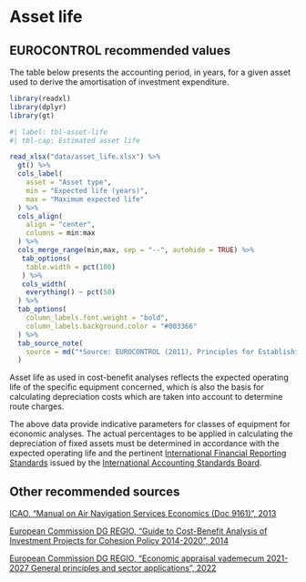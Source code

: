 # Asset life {#sec-asset-life}

## EUROCONTROL recommended values

The table below presents the accounting period, in years, for a given asset used
to derive the amortisation of investment expenditure.

```r
library(readxl)
library(dplyr)
library(gt)

#| label: tbl-asset-life
#| tbl-cap: Estimated asset life

read_xlsx("data/asset_life.xlsx") %>% 
  gt() %>% 
  cols_label(
    asset = "Asset type",
    min = "Expected life (years)",
    max = "Maximum expected life"
  ) %>% 
  cols_align(
    align = "center",
    columns = min:max
  ) %>% 
  cols_merge_range(min,max, sep = "--", autohide = TRUE) %>% 
   tab_options(
    table.width = pct(100)
   ) %>% 
   cols_width(
    everything() ~ pct(50)
  ) %>% 
  tab_options(
    column_labels.font.weight = "bold",
    column_labels.background.color = "#003366"
  ) %>% 
  tab_source_note(
    source = md("*Source: EUROCONTROL (2011), Principles for Establishing the Cost-Base for Route Charges and the Calculation of the Unit Rates*")
  )
```

Asset life as used in cost-benefit analyses reflects the expected operating life 
of the specific equipment concerned, which is also the basis for calculating 
depreciation costs which are taken into account to determine route charges.

The above data provide indicative parameters for classes of equipment for 
economic analyses. The actual percentages to be applied in calculating the 
depreciation of fixed assets must be determined in accordance with the expected
operating life and the pertinent [International Financial Reporting Standards](https://www.ifrs.org/) 
issued by the [International Accounting Standards Board](https://www.ifrs.org/groups/international-accounting-standards-board/).

## Other recommended sources

[ICAO, "Manual on Air Navigation Services Economics (Doc 9161)", 2013](https://data.icao.int/icads/Product/View/120)

[European Commission DG REGIO, "Guide to Cost-Benefit Analysis of Investment Projects for Cohesion Policy 2014-2020", 2014](https://ec.europa.eu/regional_policy/en/information/publications/guides/2014/guide-to-cost-benefit-analysis-of-investment-projects-for-cohesion-policy-2014-2020)

[European Commission DG REGIO, "Economic appraisal vademecum 2021-2027 General principles and sector applications", 2022](https://op.europa.eu/en/publication-detail/-/publication/cf2c28fe-484e-11ed-92ed-01aa75ed71a1/language-en)
